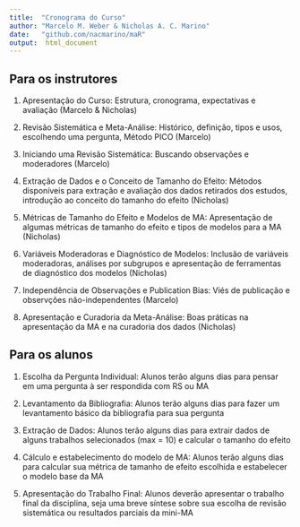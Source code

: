 ```yaml
---
title:  "Cronograma do Curso"
author: "Marcelo M. Weber & Nicholas A. C. Marino"
date:   "github.com/nacmarino/maR"
output:  html_document
---
```


## Para os instrutores  

1. Apresentação do Curso: Estrutura, cronograma, expectativas e avaliação (Marcelo & Nicholas)  
  
2. Revisão Sistemática e Meta-Análise: Histórico, definição, tipos e usos, escolhendo uma pergunta, Método PICO (Marcelo)  
  
3. Iniciando uma Revisão Sistemática: Buscando observações e moderadores (Marcelo)  
  
4. Extração de Dados e o Conceito de Tamanho do Efeito: Métodos disponíveis para extração e avaliação dos dados retirados dos estudos, introdução ao conceito do tamanho do efeito (Nicholas)  

5. Métricas de Tamanho do Efeito e Modelos de MA: Apresentação de algumas métricas de tamanho do efeito e tipos de modelos para a MA (Nicholas)   
  
6. Variáveis Moderadoras e Diagnóstico de Modelos: Inclusão de variáveis moderadoras, análises por subgrupos e apresentação de ferramentas de diagnóstico dos modelos (Nicholas)  
  
7. Independência de Observações e Publication Bias: Viés de publicação e observções não-independentes (Marcelo)  
  
8. Apresentação e Curadoria da Meta-Análise: Boas práticas na apresentação da MA e na curadoria dos dados (Nicholas)
  
## Para os alunos
1. Escolha da Pergunta Individual: Alunos terão alguns dias para pensar em uma pergunta à ser respondida com RS ou MA  
  
2. Levantamento da Bibliografia: Alunos terão alguns dias para fazer um levantamento básico da bibliografia para sua pergunta  
  
3. Extração de Dados: Alunos terão alguns dias para extrair dados de alguns trabalhos selecionados (max = 10) e calcular o tamanho do efeito  
  
4. Cálculo e estabelecimento do modelo de MA: Alunos terão alguns dias para calcular sua métrica de tamanho de efeito escolhida e estabelecer o modelo base da MA  
  
5. Apresentação do Trabalho Final: Alunos deverão apresentar o trabalho final da disciplina, seja uma breve síntese sobre sua escolha de revisão sistemática ou resultados parciais da mini-MA  
  